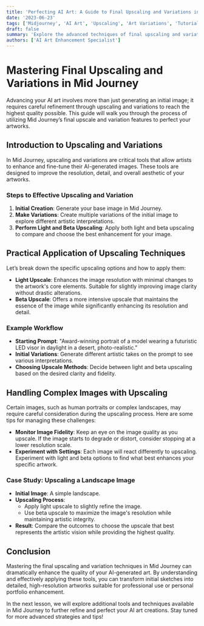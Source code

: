 ```yaml
---
title: 'Perfecting AI Art: A Guide to Final Upscaling and Variations in Mid Journey'
date: '2023-06-23'
tags: ['Midjourney', 'AI Art', 'Upscaling', 'Art Variations', 'Tutorial']
draft: false
summary: 'Explore the advanced techniques of final upscaling and variations in Mid Journey to enhance the quality and detail of your AI-generated artworks. Learn how to make strategic adjustments to achieve professional-level results.'
authors: ['AI Art Enhancement Specialist']
---
```


# Mastering Final Upscaling and Variations in Mid Journey

Advancing your AI art involves more than just generating an initial image; it requires careful refinement through upscaling and variations to reach the highest quality possible. This guide will walk you through the process of utilizing Mid Journey’s final upscale and variation features to perfect your artworks.

## Introduction to Upscaling and Variations

In Mid Journey, upscaling and variations are critical tools that allow artists to enhance and fine-tune their AI-generated images. These tools are designed to improve the resolution, detail, and overall aesthetic of your artworks.

### Steps to Effective Upscaling and Variation

1. **Initial Creation**: Generate your base image in Mid Journey.
2. **Make Variations**: Create multiple variations of the initial image to explore different artistic interpretations.
3. **Perform Light and Beta Upscaling**: Apply both light and beta upscaling to compare and choose the best enhancement for your image.

## Practical Application of Upscaling Techniques

Let’s break down the specific upscaling options and how to apply them:

- **Light Upscale**: Enhances the image resolution with minimal changes to the artwork's core elements. Suitable for slightly improving image clarity without drastic alterations.
- **Beta Upscale**: Offers a more intensive upscale that maintains the essence of the image while significantly enhancing its resolution and detail.

### Example Workflow

- **Starting Prompt**: "Award-winning portrait of a model wearing a futuristic LED visor in daylight in a desert, photo-realistic."
- **Initial Variations**: Generate different artistic takes on the prompt to see various interpretations.
- **Choosing Upscale Methods**: Decide between light and beta upscaling based on the desired clarity and fidelity.

## Handling Complex Images with Upscaling

Certain images, such as human portraits or complex landscapes, may require careful consideration during the upscaling process. Here are some tips for managing these challenges:

- **Monitor Image Fidelity**: Keep an eye on the image quality as you upscale. If the image starts to degrade or distort, consider stopping at a lower resolution scale.
- **Experiment with Settings**: Each image will react differently to upscaling. Experiment with light and beta options to find what best enhances your specific artwork.

### Case Study: Upscaling a Landscape Image

- **Initial Image**: A simple landscape.
- **Upscaling Process**:
    - Apply light upscale to slightly refine the image.
    - Use beta upscale to maximize the image's resolution while maintaining artistic integrity.
- **Result**: Compare the outcomes to choose the upscale that best represents the artistic vision while providing the highest quality.

## Conclusion

Mastering the final upscaling and variation techniques in Mid Journey can dramatically enhance the quality of your AI-generated art. By understanding and effectively applying these tools, you can transform initial sketches into detailed, high-resolution artworks suitable for professional use or personal portfolio enhancement.

In the next lesson, we will explore additional tools and techniques available in Mid Journey to further refine and perfect your AI art creations. Stay tuned for more advanced strategies and tips!

